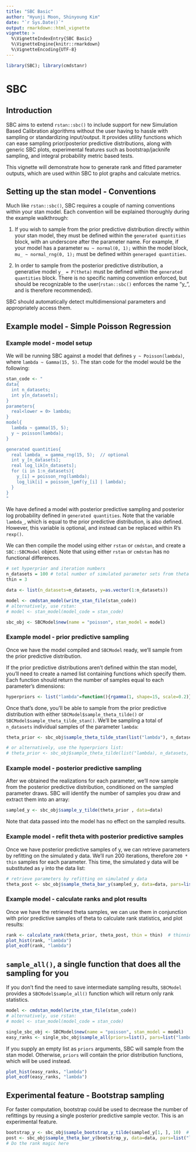 ```yaml
---
title: "SBC Basic"
author: "Hyunji Moon, Shinyoung Kim"
date: "`r Sys.Date()`"
output: rmarkdown::html_vignette
vignette: >
  %\VignetteIndexEntry{SBC Basic}
  %\VignetteEngine{knitr::rmarkdown}
  %\VignetteEncoding{UTF-8}
---
```

```r
library(SBC); library(cmdstanr)
```
# SBC
## Introduction
SBC aims to extend `rstan::sbc()` to include support for new Simulation Based Calibration algorithms without the user having to hassle with
sampling or standardizing input/output. It provides utility functions which can ease sampling prior/posterior predictive distributions, along with
generic SBC plots, experimental features such as bootstrap/jacknife sampling, and integral probability metric based tests. 

This vignette will demonstrate how to generate rank and fitted parameter outputs, which are used within SBC to plot graphs and calculate metrics.

## Setting up the stan model - Conventions
Much like `rstan::sbc()`, SBC requires a couple of naming conventions within your stan model. Each convention will be explained thoroughly during the example walkthrough:

1. If you wish to sample from the prior predictive distribution directly within your stan model, they must be defined within the `generated quantities` block, with an
underscore after the parameter name. For example, if your model has a parameter `mu ~ normal(0, 1);` within the model block, `mu_ ~ normal_rng(0, 1);` must be defined
within `generaged quantities`.

2. In order to sample from the posterior predictive distribution, a generative model `y_ = P(theta)` must be defined within the `generated quantities` block. There is no specific naming convention enforced, but should be recognizable to the user(`rstan::sbc()` enforces the name "y_", and is therefore recommended).

SBC should automatically detect multidimensional parameters and appropriately access them.

## Example model - Simple Poisson Regression
### Example model - model setup
We will be running SBC against a model that defines `y ~ Poisson(lambda)`, where `lambda ~ Gamma(15, 5)`. The stan code for the model would be the following:
```r
stan_code <- "
data{
  int n_datasets;
  int y[n_datasets];
}
parameters{
  real<lower = 0> lambda;
}
model{
  lambda ~ gamma(15, 5);
  y ~ poisson(lambda);
}

generated quantities{
  real lambda_ = gamma_rng(15, 5);  // optional
  int y_[n_datasets];
  real log_lik[n_datasets];
  for (i in 1:n_datasets){
    y_[i] = poisson_rng(lambda); 
    log_lik[i] = poisson_lpmf(y_[i] | lambda);
  }
}
"
```

We have defined a model with posterior predictive sampling and posterior log probability defined in `generated quantities`. Note that the variable `lambda_`, which is equal to the prior predictive distribution, is also defined. However, this variable is optional, and instead can be replaced within R's `rexp()`.

We can then compile the model using either `rstan` or `cmdstan`, and create a `SBC::SBCModel` object. Note that using either `rstan` or `cmdstan` has no functional differences.
```r
# set hyperprior and iteration numbers
n_datasets = 100 # total number of simulated parameter sets from theta
thin = 3

data <- list(n_datasets=n_datasets, y=as.vector(1:n_datasets))

model <- cmdstan_model(write_stan_file(stan_code))
# alternatively, use rstan:
# model <- stan_model(model_code = stan_code)

sbc_obj <- SBCModel$new(name = "poisson", stan_model = model)
```

### Example model - prior predictive sampling
Once we have the model compiled and `SBCModel` ready, we'll sample from the prior predictive distribution.

If the prior predictive distributions aren't defined within the stan model, you'll need to create a named list containing functions which specify them. Each function should return the number of samples equal to each parameter's dimensions:
```r
hyperpriors <- list("lambda"=function(){rgamma(1, shape=15, scale=0.2)})
```

Once that's done, you'll be able to sample from the prior predictive distribution with either `SBCModel$sample_theta_tilde()` or `SBCModel$sample_theta_tilde_stan()`.
We'll be sampling a total of `n_datasets` individual samples of the parameter `lambda`:
```r
theta_prior <- sbc_obj$sample_theta_tilde_stan(list("lambda"), n_datasets, data = data)

# or alternatively, use the hyperpriors list:
# theta_prior <- sbc_obj$sample_theta_tilde(list("lambda), n_datasets, hyperpriors)
```

### Example model - posterior predictive sampling
After we obtained the realizations for each parameter, we'll now sample from the posterior predictive distribution, conditioned on the sampled parameter draws. SBC will
identify the number of samples you draw and extract them into an array:

```r
sampled_y <- sbc_obj$sample_y_tilde(theta_prior , data=data)
```
Note that data passed into the model has no effect on the sampled results.

### Example model - refit theta with posterior predictive samples
Once we have posterior predictive samples of y, we can retrieve parameters by refitting on the simulated y data. We'll run 200 iterations, therefore `200 * thin` samples for each parameter. This time, the simulated y data will be substituted as `y` into the data list:
```r
# retrieve parameters by refitting on simulated y data
theta_post <- sbc_obj$sample_theta_bar_y(sampled_y, data=data, pars=list("lambda"), fit_iter = 200)
```

### Example model - calculate ranks and plot results
Once we have the retrieved theta samples, we can use them in conjunction with prior predictive samples of theta to calculate rank statistics, and plot results:
```r
rank <- calculate_rank(theta_prior, theta_post, thin = thin)  # thinning factor of 3
plot_hist(rank, "lambda")
plot_ecdf(rank, "lambda")
```

## `sample_all()`, a single function that does all the sampling for you
If you don't find the need to save intermediate sampling results, `SBCModel` provides a `SBCModel$sample_all()` function which will return only rank statistics.

```r
model <- cmdstan_model(write_stan_file(stan_code))
# alternatively, use rstan:
# model <- stan_model(model_code = stan_code)

single_sbc_obj <- SBCModel$new(name = "poisson", stan_model = model)
easy_ranks <- single_sbc_obj$sample_all(priors=list(), pars=list("lambda"), n_iters=20, n_fits=200, data=data, thin=3)
```

If you supply an empty list as `priors` arguments, SBC will sample from the stan model. Otherwise, `priors` will contain the prior distribution functions, which will be used instead.

```r
plot_hist(easy_ranks, "lambda")
plot_ecdf(easy_ranks, "lambda")
```

## Experimental feature - Bootstrap sampling
For faster computation, bootstrap could be used to decrease the number of refittings by reusing a single posterior predictive sample vector. This is an experimental feature.

```r
bootstrap_y <- sbc_obj$sample_bootstrap_y_tilde(sampled_y[1, ], 10)  # create 10 sample vectors from a single sample vector
post <- sbc_obj$sample_theta_bar_y(bootstrap_y, data=data, pars=list("lambda"), fit_iter=200)
# Do the rank magic here
```
